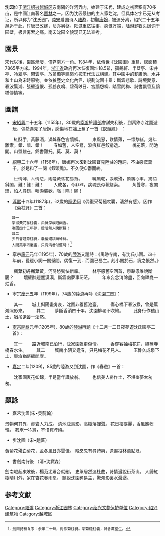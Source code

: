 {{文物保护单位
| 级别 = 省级|S
| 省区市 = 浙江省
| 图片 = [[File:Shen_Garden_in_Shaoxing_2012-07.JPG|220px]]<br><small>沈园大门，2012年7月</small>
| 名称 = 沈园
| 编号 = 第二批，编号不详
| 分类 = 古建筑和历史纪念建筑物
| 时代 = [[清代|清代]]
| 所在 = [[绍兴市|绍兴市]][[越城区|越城区]]
| 登录 = 1963年3月
}}

'''沈园'''位于[[浙江|浙江]][[绍兴|绍兴]][[越城区|越城区]]东南隅的洋河弄内，始建于宋代，建成之初面积有70多亩，是中國江南著名[[園林|園林]]之一。因为沈园最初的主人家姓沈，但具体名字已无从考证，所以称为“沈氏园”。[[南宋|南宋]]爱国诗人[[陆游|陆游]]，初娶[[唐婉|唐婉]]，被迫分离，绍兴二十五年邂逅于此，时唐已改嫁，陆亦另娶。陆游重忆往事，感慨万端，陆游题[[钗头凤|钗头凤]]词于园壁，极言离索之痛。南宋沈园全貌现已无法查考。

==園景==
宋代以後，園區漸廢，僅存南方一角。1984年，依傳世《沈園圖》重建，總面積7865平方米。1994年，[[浙江省|浙江省]]政府再次恢復園址18.5畝，孤鶴軒、半壁亭、宋井亭、冷翠亭、閑雲亭、放翁橋等建築均按宋代法式構建。其中園中的葫蘆池、水井和土山為宋時原物。並依據歷史文化內涵，規劃沈園十景：斷雲悲歌、詩境愛意、春波驚鴻、殘壁遺恨、孤鶴哀鳴、碧荷映日、宮牆怨柳、踏雪問梅、詩書飄香及鵲橋傳情等。

==園譜==
*[[宋|宋]][[紹興|紹興]]二十五年（1155年），30歲的[[陸游|陸游]]於[[禮部|禮部]]會試失利後，到禹跡寺沈園遊玩，偶然遇見了唐婉，感傷地在牆上題了一首《釵頭鳳》 ： 
 <poem>
　　紅酥手，黃藤酒，滿城春色宮牆柳。 
　　東風惡，歡情薄，一懷愁緒，幾年離索。錯、錯、錯！ 
　　春如舊，人空瘦，淚痕紅邑鮫綃透。 
　　桃花落，閒池閣。山盟雖在，錦書難托。莫、莫、莫！</poem>
*[[紹興|紹興]]二十六年（1156年），唐婉再次來到沈園瞥見陸游的題詞，不由感慨萬千，於是和了一闋《釵頭鳳》。不久便抑鬱而終。
<poem>
　　世情薄，人情惡，雨送黃昏花易落。 
　　曉風乾，淚痕殘，欲箋心事，獨語斜闌，難！難！難！ 
　　人成各，今非昨，病魂長似鞦韆索。 
　　角聲寒，夜闌珊，怕人尋問，咽淚裝歡，瞞！瞞！瞞！</poem>
*[[淳熙|淳熙]]十四年(1187年)，62歲的[[陸游|陸游]]因《偶復采菊縫枕囊，淒然有感》，因作《菊枕詩》二首：
<poem>
    其一
    采得黃花作枕囊，曲屏深幌悶幽香。
    喚回四十三年夢，燈暗無人說斷腸！
    其二
    少日曾題菊枕詩，囊編殘稿鎖蛛絲。
    人間萬事消磨盡，只有清香似舊時！<ref>劍南詩稿自序：余年二十時，尚作菊枕詩。采菊縫枕囊，餘香滿室生。</ref>
</poem>
*寧宗[[慶元|慶元]]元年(1195年)，70歲的[[陸游|陸游]]又題詩：《禹跡寺南，有沈氏小園。四十年前，嘗題小詞一闋壁間。偶復一到，而園已易主。刻小闋於石，讀之悵然。》
<poem>
　　楓葉初丹檞葉黃，河陽愁鬢怯新霜。
　　林亭感舊空回首，泉路憑誰說斷腸？
　　壞壁醉題塵漠漠，斷雲幽夢事茫茫。
　　年來妄念消除盡，回向禪龕一炷香。</poem>
*寧宗[[慶元|慶元]]五年（1199年），74歲的[[陸游|陸游]]再吟《沈園二首》：
<poem>
　　其一
　　城上斜陽畫角哀，沈園非復舊池臺。
　　傷心橋下春波綠，曾是驚鴻照影來。
　　其二
　　夢斷香消四十年，沈園柳老不吹綿。
　　此身行作稽山土，猶吊遺蹤一泫然。</poem>
*[[寧宗|寧宗]][[開禧|開禧]]元年(1205年)，80歲的[[陸游|陸游]]再題《十二月十二日夜夢遊沈氏園亭二首》：
<poem>
　　其一 
　　路近城南已怕行，沈家園裡更傷情。
　　香穿客袖梅花在，綠蘸寺橋春水生。
　　其二
　　城南小陌又逢春，只見梅花不見人。
　　玉骨久成泉下土，墨痕猶鎖壁間塵。</poem>
*[[嘉定_(年号)|嘉定]]二年(1209)，85歲的陸游又到沈園，作《春遊》一首：
<poem>
　　沈家園裏花如錦，半是當年識放翁。
　　也信美人終作土，不堪幽夢太匆匆。</poem>

==題詠==
<poem>
*嘉禾沈園(宋•吳龍翰）
景物何其異，虛岩人力成。
清池沈鳥影，高樹落蟬聲。
花日樓臺麗，香風簾幙輕。
我來一吟賞，不惜買杯傾。
*步沈園（宋•趙蕃）
黃菊花殘白菊花，孟冬風日亦雲佳。
晚來忽有尋詩興，送盡投林萬點鴉。
*書劍南詩後 （淸•沈寶森）
劍南崛起東坡後，楊范尤蕭合就刪。
史筆居然追杜曲，詩情漫說衍茶山。
人歸紅樹晴川外，家在杏花春雨間。
聽說沈園頻易主，驚鴻影裏水潺潺。
</poem>

== 参考文獻 ==
<references/>

{{国家5A级旅游景区}}
{{绍兴市境内的浙江省文物保护单位}}
[[Category:陆游|Category:陆游]]
[[Category:浙江园林|Category:浙江园林]]
[[Category:绍兴文物保护单位|Category:绍兴文物保护单位]]
[[Category:绍兴建筑物|Category:绍兴建筑物]]
[[Category:越城区|Category:越城区]]